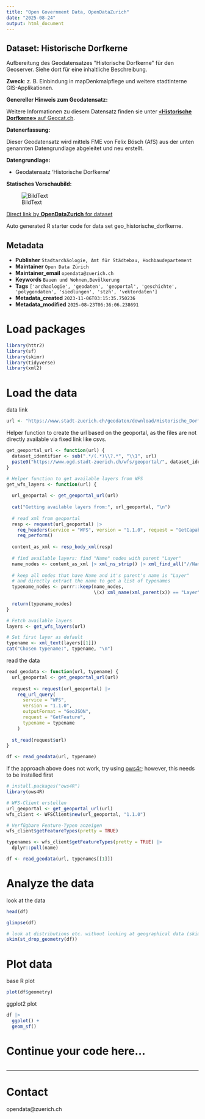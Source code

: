 ```yaml
---
title: "Open Government Data, OpenDataZurich"
date: "2025-08-24"
output: html_document
---
```


## Dataset: Historische Dorfkerne

Aufbereitung des Geodatensatzes &quot;Historische Dorfkerne&quot; für den Geoserver. Siehe dort für eine inhaltliche Beschreibung.

**Zweck**: z. B. Einbindung in mapDenkmalpflege und weitere stadtinterne GIS-Applikationen.

**Genereller Hinweis zum Geodatensatz:**


Weitere Informationen zu diesem Datensatz finden sie unter [«**Historische Dorfkerne»** auf Geocat.ch](https://www.geocat.ch/geonetwork/srv/ger/catalog.search#/metadata/e516a999-c661-d7bd-a696-53050dd286c5).				
			   

**Datenerfassung:**

Dieser Geodatensatz wird mittels FME von Felix Bösch (AfS) aus der unten genannten Datengrundlage abgeleitet und neu erstellt.

**Datengrundlage:**

* Geodatensatz 'Historische Dorfkerne'

**Statisches Vorschaubild:**

![BildText](https://www.gis.stadt-zuerich.ch/zueriplan_docs/geocat/e516a999-c661-d7bd-a696-53050dd286c5.png)



[Direct link by **OpenDataZurich** for dataset](https://data.stadt-zuerich.ch/dataset/geo_historische_dorfkerne)

Auto generated R starter code for data set geo_historische_dorfkerne.

## Metadata

- **Publisher** `Stadtarchäologie, Amt für Städtebau, Hochbaudepartement`
- **Maintainer** `Open Data Zürich`
- **Maintainer_email** `opendata@zuerich.ch`
- **Keywords** `Bauen und Wohnen,Bevölk­erung`
- **Tags** `['archaologie', 'geodaten', 'geoportal', 'geschichte', 'polygondaten', 'siedlungen', 'stzh', 'vektordaten']`
- **Metadata_created** `2023-11-06T03:15:35.750236`
- **Metadata_modified** `2025-08-23T06:36:06.238691`


# Load packages

```r
library(httr2)
library(sf)
library(skimr)
library(tidyverse)
library(xml2)
```

# Load the data

data link
```r
url <- "https://www.stadt-zuerich.ch/geodaten/download/Historische_Dorfkerne?format=geojson_link"
```


Helper function to create the url based on the geoportal, as the files are not directly available via fixed link like csvs.
```r
get_geoportal_url <- function(url) {
  dataset_identifier <- sub(".*/(.*)\\?.*", "\\1", url)
  paste0("https://www.ogd.stadt-zuerich.ch/wfs/geoportal/", dataset_identifier)
}
```

```r
# Helper function to get available layers from WFS
get_wfs_layers <- function(url) {
  
  url_geoportal <- get_geoportal_url(url)
  
  cat("Getting available layers from:", url_geoportal, "\n")
  
  # read xml from geoportal
  resp <- request(url_geoportal) |> 
    req_headers(service = "WFS", version = "1.1.0", request = "GetCapabilities") |> 
    req_perform()
  
  content_as_xml <- resp_body_xml(resp)
  
  # find available layers: find "Name" nodes with parent "Layer"
  name_nodes <- content_as_xml |> xml_ns_strip() |> xml_find_all("//Name")
  
  # keep all nodes that have Name and it's parent's name is "Layer"
  # and directly extract the name to get a list of typenames
  typename_nodes <- purrr::keep(name_nodes,
                                \(x) xml_name(xml_parent(x)) == "Layer")
  
  return(typename_nodes)
}

# Fetch available layers
layers <- get_wfs_layers(url)

# Set first layer as default
typename <- xml_text(layers[[1]])
cat("Chosen typename:", typename, "\n")
```

read the data
```r
read_geodata <- function(url, typename) {
  url_geoportal <- get_geoportal_url(url)
  
  request <- request(url_geoportal) |>
    req_url_query(
      service = "WFS",
      version = "1.1.0",
      outputFormat = "GeoJSON",
      request = "GetFeature",
      typename = typename
    )
  
  st_read(request$url)
}

df <- read_geodata(url, typename)
```

if the approach above does not work, try using [ows4r](https://eblondel.github.io/ows4R/); however, this needs to be installed first
```r
# install.packages("ows4R")
library(ows4R)

# WFS-Client erstellen
url_geoportal <- get_geoportal_url(url)
wfs_client <- WFSClient$new(url_geoportal, "1.1.0")

# Verfügbare Feature-Typen anzeigen
wfs_client$getFeatureTypes(pretty = TRUE)

typenames <- wfs_client$getFeatureTypes(pretty = TRUE) |> 
  dplyr::pull(name)

df <- read_geodata(url, typenames[[1]])
```

# Analyze the data

look at the data
```r
head(df)
```

```r
glimpse(df)
```

```r
# look at distributions etc. without looking at geographical data (skim cannot deal with geometries)
skim(st_drop_geometry(df))
```

# Plot data

base R plot
```r
plot(df$geometry)
```

ggplot2 plot
```r
df |>
  ggplot() +
  geom_sf()
```

# Continue your code here...

```r

```

------------------------------------------------------------------------

# Contact

opendata@zuerich.ch
